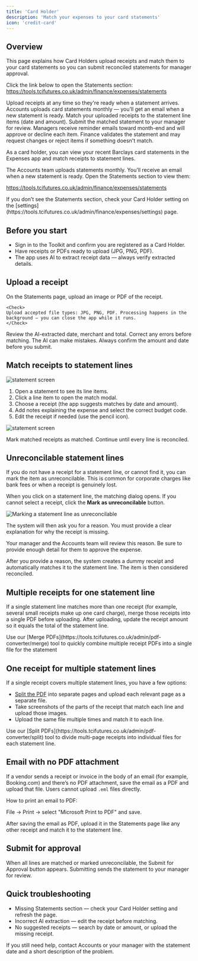 ```yaml
---
title: 'Card Holder'
description: 'Match your expenses to your card statements'
icon: 'credit-card'
---
```


## Overview

This page explains how Card Holders upload receipts and match them to your card statements so you can submit reconciled statements for manager approval.

Click the link below to open the Statements section:
https://tools.tcifutures.co.uk/admin/finance/expenses/statements

<Steps>
<Step title="Upload receipts">
	Upload receipts at any time so they're ready when a statement arrives.
</Step>

<Step title='Accounts uploads statements'>
	Accounts uploads card statements monthly — you’ll get an email when a new
	statement is ready.
</Step>

<Step title='Match receipts to lines'>
	Match your uploaded receipts to the statement line items (date and amount).
</Step>

<Step title='Submit for approval'>
	Submit the matched statement to your manager for review.
</Step>

<Step title='Manager review'>
	Managers receive reminder emails toward month-end and will approve or decline
	each item.
</Step>

<Step title="Finance validation">
	Finance validates the statement and may request changes or reject items if something doesn't match.
</Step>
</Steps>

As a card holder, you can view your recent Barclays card statements in the Expenses app and match receipts to statement lines.

The Accounts team uploads statements monthly. You’ll receive an email when a new statement is ready. Open the Statements section to view them:

https://tools.tcifutures.co.uk/admin/finance/expenses/statements

<Info>
	If you don’t see the Statements section, check your Card Holder setting on the
	[settings](https://tools.tcifutures.co.uk/admin/finance/expenses/settings)
	page.
</Info>

## Before you start

- Sign in to the Toolkit and confirm you are registered as a Card Holder.
- Have receipts or PDFs ready to upload (JPG, PNG, PDF).
- The app uses AI to extract receipt data — always verify extracted details.

## Upload a receipt

<Steps>
<Step title="Add a receipt or invoice">
	On the Statements page, upload an image or PDF of the receipt.

    <Check>
    Upload accepted file types: JPG, PNG, PDF. Processing happens in the background — you can close the app while it runs.
    </Check>

</Step>

<Step title="Confirm extracted details">
	Review the AI-extracted date, merchant and total. Correct any errors before matching.
</Step>
</Steps>

<Warning>
	The AI can make mistakes. Always confirm the amount and date before you
	submit.
</Warning>

## Match receipts to statement lines

![statement screen](/images/expenses-statement.png)

1. Open a statement to see its line items.
2. Click a line item to open the match modal.
3. Choose a receipt (the app suggests matches by date and amount).
4. Add notes explaining the expense and select the correct budget code.
5. Edit the receipt if needed (use the pencil icon).

![statement screen](/images/expenses-statement-match.png)

<Check>
	Mark matched receipts as matched. Continue until every line is reconciled.
</Check>

## Unreconcilable statement lines

If you do not have a receipt for a statement line, or cannot find it, you can mark the item as unreconcilable. This is common for corporate charges like bank fees or when a receipt is genuinely lost.

When you click on a statement line, the matching dialog opens. If you cannot select a receipt, click the **Mark as unreconcilable** button.

<Frame caption="Click 'Mark as unreconcilable' if you do not have a receipt">
	<img
		src='/images/expenses-unreconcilable.png'
		alt='Marking a statement line as unreconcilable'
	/>
</Frame>

The system will then ask you for a reason. You must provide a clear explanation for why the receipt is missing.

<Warning>
	Your manager and the Accounts team will review this reason. Be sure to provide
	enough detail for them to approve the expense.
</Warning>

After you provide a reason, the system creates a dummy receipt and automatically matches it to the statement line. The item is then considered reconciled.

## Multiple receipts for one statement line

If a single statement line matches more than one receipt (for example, several small receipts make up one card charge), merge those receipts into a single PDF before uploading. After uploading, update the receipt amount so it equals the total of the statement line.

<Tip>
	Use our [Merge PDFs](https://tools.tcifutures.co.uk/admin/pdf-converter/merge)
	tool to quickly combine multiple receipt PDFs into a single file for the
	statement
</Tip>

## One receipt for multiple statement lines

If a single receipt covers multiple statement lines, you have a few options:

- [Split the PDF](https://tools.tcifutures.co.uk/admin/pdf-converter/split) into separate pages and upload each relevant page as a separate file.
- Take screenshots of the parts of the receipt that match each line and upload those images.
- Upload the same file multiple times and match it to each line.

<Tip>
	Use our [Split PDFs](https://tools.tcifutures.co.uk/admin/pdf-converter/split)
	tool to divide multi-page receipts into individual files for each statement
	line.
</Tip>

## Email with no PDF attachment

If a vendor sends a receipt or invoice in the body of an email (for example, Booking.com) and there’s no PDF attachment, save the email as a PDF and upload that file. Users cannot upload `.eml` files directly.

How to print an email to PDF:

File → Print → select "Microsoft Print to PDF" and save.

After saving the email as PDF, upload it in the Statements page like any other receipt and match it to the statement line.

## Submit for approval

When all lines are matched or marked unreconcilable, the Submit for Approval button appears. Submitting sends the statement to your manager for review.

## Quick troubleshooting

- Missing Statements section — check your Card Holder setting and refresh the page.
- Incorrect AI extraction — edit the receipt before matching.
- No suggested receipts — search by date or amount, or upload the missing receipt.

If you still need help, contact Accounts or your manager with the statement date and a short description of the problem.

